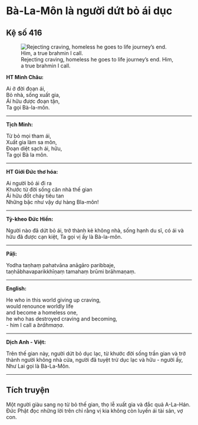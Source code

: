 # Bà-La-Môn là người dứt bỏ ái dục {- #ba-la-mon-la-nguoi-dut-bo-ai-duc}

## Kệ số 416 {- #ke-so-416}

![Rejecting craving, homeless he goes to life journey’s end. Him, a true brahmin I call.](images/kinh-phap-cu-ke-so-416-dhammapada-verse-416.jpg){fig-align="center" .lightbox}

**HT Minh Châu:**

Ai ở đời đoạn ái,  
Bỏ nhà, sống xuất gia,  
Áí hữu được đoạn tận,  
Ta gọi Bà-la-môn.  

<hr class="divider">

**Tịch Minh:**

Từ bỏ mọi tham ái,  
Xuất gia làm sa môn,  
Ðoạn diệt sạch ái, hữu,  
Ta gọi Bà la môn.  

<hr class="divider">

**HT Giới Đức thơ hóa:**

Ai người bỏ ái đi ra  
Khước từ đời sống căn nhà thế gian  
Ái hữu đốt cháy tiêu tan  
Những bậc như vậy dự hàng Bla-môn!  

<hr class="divider">

**Tỳ-kheo Đức Hiền:**

Người nào đã dứt bỏ ái, trở thành kẻ không nhà, sống hạnh du sĩ, có ái và hữu đã được cạn kiệt, Ta gọi vị ấy là Bà-la-môn.  

<hr class="divider">

**Pāḷi:**

Yodha taṇhaṃ pahatvāna anāgāro paribbaje,  
taṇhābhavaparikkhīṇaṃ tamahaṃ brūmi brāhmaṇaṃ.  

<hr class="divider">

**English:**

He who in this world giving up craving,  
would renounce worldly life  
and become a homeless one,  
he who has destroyed craving and becoming,  
- him I call a *brāhmaṇa*.  

<hr class="divider">

**Dịch Anh - Việt:**

Trên thế gian này, người dứt bỏ dục lạc, từ khước đời sống trần gian và trở thành người không nhà cửa, người đã tuyệt trừ dục lạc và hữu - người ấy, Như Lai gọi là Bà-La-Môn.  

<hr class="divider">

## Tích truyện {- #tich-truyen}

Một người giàu sang nọ từ bỏ thế gian, thọ lễ xuất gia và đắc quả A-La-Hán. Ðức Phật đọc những lời trên chỉ rằng vị kia không còn luyến ái tài sản, vợ con.